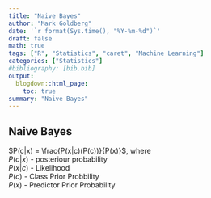 ```yaml
---
title: "Naive Bayes"
author: "Mark Goldberg"
date: '`r format(Sys.time(), "%Y-%m-%d")`'
draft: false
math: true
tags: ["R", "Statistics", "caret", "Machine Learning"]
categories: ["Statistics"]
#bibliography: [bib.bib]
output:
  blogdown::html_page:
    toc: true
summary: "Naive Bayes"
---
```


## Naive Bayes

$P(c|x) = \frac{P(x|c)(P(c))}{P(x)}$, where  
$P(c|x)$ - posteriour probability  
$P(x|c)$ - Likelihood  
$P(c)$ - Class Prior Probbility  
$P(x)$ - Predictor Prior Probability  


